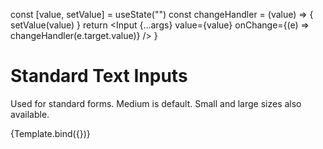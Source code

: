 
<Meta title="Atoms/Inputs" component={Input} />

  const [value, setValue] = useState("")
  const changeHandler = (value) => {
    setValue(value)
  }
  return <Input {...args} value={value} onChange={(e) => changeHandler(e.target.value)} />
}

# Standard Text Inputs

Used for standard forms. Medium is default. Small and large sizes also available.

<Canvas>
  <Story 
    name="Input" 
    argTypes={argTypes}
    args={{
      placeholder: "Placeholder"
    }}
  >
    {Template.bind({})}
  </Story>
</Canvas>
